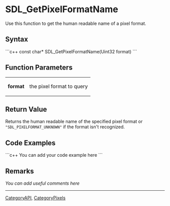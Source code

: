 <!-- pragma section-numbers off -->
<!-- pragma disable-camelcase -->

= SDL_GetPixelFormatName =
Use this function to get the human readable name of a pixel format.


== Syntax ==
```c++
const char* SDL_GetPixelFormatName(Uint32 format)
```

== Function Parameters ==
{|
|'''format'''
|the pixel format to query
|}

== Return Value ==
Returns the human readable name of the specified pixel format or <code>"SDL_PIXELFORMAT_UNKNOWN"</code> if the format isn't recognized.

== Code Examples ==
```c++
You can add your code example here
```

== Remarks ==
''You can add useful comments here''

<!-- #Leave this section as-is unless you have a remark to put in.  In that case, replace ''You can add useful comments here'' with your remark(s) following the Style Guide instructions.  Leave the rest of the markup alone and delete this comment. -->


----
[[CategoryAPI]], [[CategoryPixels]]
